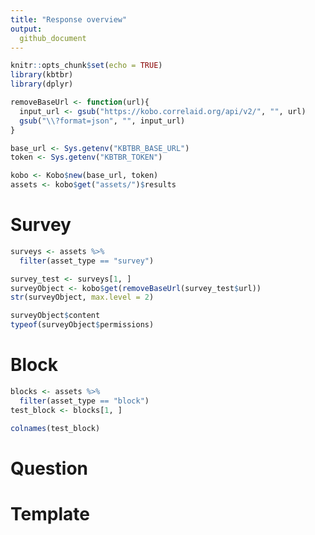 ```yaml
---
title: "Response overview"
output:
  github_document
---
```


```r
knitr::opts_chunk$set(echo = TRUE)
library(kbtbr)
library(dplyr)

removeBaseUrl <- function(url){
  input_url <- gsub("https://kobo.correlaid.org/api/v2/", "", url)
  gsub("\\?format=json", "", input_url)
}
```


```r
base_url <- Sys.getenv("KBTBR_BASE_URL")
token <- Sys.getenv("KBTBR_TOKEN")

kobo <- Kobo$new(base_url, token)
assets <- kobo$get("assets/")$results
```

# Survey
```r
surveys <- assets %>% 
  filter(asset_type == "survey")

survey_test <- surveys[1, ]
surveyObject <- kobo$get(removeBaseUrl(survey_test$url))
str(surveyObject, max.level = 2)
```


```r
surveyObject$content
typeof(surveyObject$permissions)
```



# Block
```r
blocks <- assets %>% 
  filter(asset_type == "block")
test_block <- blocks[1, ]
```

```r
colnames(test_block)
```

# Question

# Template
